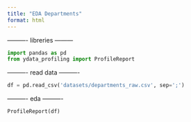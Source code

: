 ```yaml
---
title: "EDA Departments"
format: html
---
```


---------- libreries ---------
```python
import pandas as pd
from ydata_profiling import ProfileReport
```

---------- read data ----------
```python
df = pd.read_csv('datasets/departments_raw.csv', sep=';')
```

---------- eda ----------
```python
ProfileReport(df)
```
